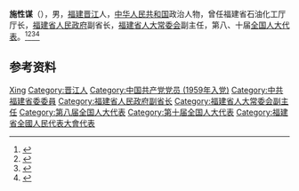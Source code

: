 '''施性谋'''（{{bd|1937年|10月|2020年|11月22日|catIdx=Shi}}），男，[[福建|福建]][[晋江|晋江]]人，[[中华人民共和国|中华人民共和国]]政治人物，曾任福建省石油化工厅厅长，[[福建省人民政府|福建省人民政府]]副省长，[[福建省人大常委会|福建省人大常委会]]副主任，第八、十届[[全国人大代表|全国人大代表]]。<ref>{{Cite book|title=中国共产党人名大辞典|author=盛平主编|publisher=中国国际广播出版社|year=1991|isbn=|location=北京|pages=}}</ref><ref>{{cite book|title=中囯人名大辞典·现任党政军领导人物卷|author=[[廖盖隆|廖盖隆]]等编|year=1990|publisher=上海辞书出版社|location=上海|page=}}</ref><ref>{{Cite book|title=中华人民共和国职官志|author=何虎生, 李耀东, 向常福主编|publisher=中国社会出版社|year=2003|isbn=9787800883934|location=北京|pages=}}</ref><ref>{{cite web |author1=林宇熙 |title=施性谋同志遗体在榕告别 |url=http://fjnews.fjsen.com/2020-11/27/content_30556748.htm |publisher=东南网 |date=2020-11-27}}</ref>

== 参考资料 ==
{{reflist}}

{{中国人物小作品}}

{{Authority control}}
{{DEFAULTSORT:Shi施}}
[[Category:施姓|Xing]]
[[Category:晋江人|Category:晋江人]]
[[Category:中国共产党党员_(1959年入党)|Category:中国共产党党员 (1959年入党)]]
[[Category:中共福建省委委員|Category:中共福建省委委員]]
[[Category:福建省人民政府副省长|Category:福建省人民政府副省长]]
[[Category:福建省人大常委会副主任|Category:福建省人大常委会副主任]]
[[Category:第八届全国人大代表|Category:第八届全国人大代表]]
[[Category:第十届全国人大代表|Category:第十届全国人大代表]]
[[Category:福建省全國人民代表大會代表|Category:福建省全國人民代表大會代表]]